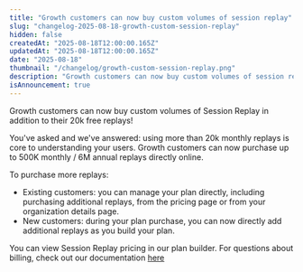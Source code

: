 ```yaml
---
title: "Growth customers can now buy custom volumes of session replay"
slug: "changelog-2025-08-18-growth-custom-session-replay"
hidden: false
createdAt: "2025-08-18T12:00:00.165Z"
updatedAt: "2025-08-18T12:00:00.165Z"
date: "2025-08-18"
thumbnail: "/changelog/growth-custom-session-replay.png"
description: "Growth customers can now buy custom volumes of session replay."
isAnnouncement: true
---
```


<ChangelogPostHeader
  date="2025-08-18"
  image="/changelog/growth-custom-session-replay.png"
  title="Growth customers can now buy custom volumes of session replay"
/>

Growth customers can now buy custom volumes of Session Replay in addition to their 20k free replays!

You've asked and we've answered: using more than 20k monthly replays is core to understanding your users. Growth customers can now purchase up to 500K monthly / 6M annual replays directly online.

To purchase more replays:

- Existing customers: you can manage your plan directly, including purchasing additional replays, from the pricing page or from your organization details page.
- New customers: during your plan purchase, you can now directly add additional replays as you build your plan.

You can view Session Replay pricing in our plan builder. For questions about billing, check out our documentation [here](/docs/pricing#how-mixpanel-pricing-works)
